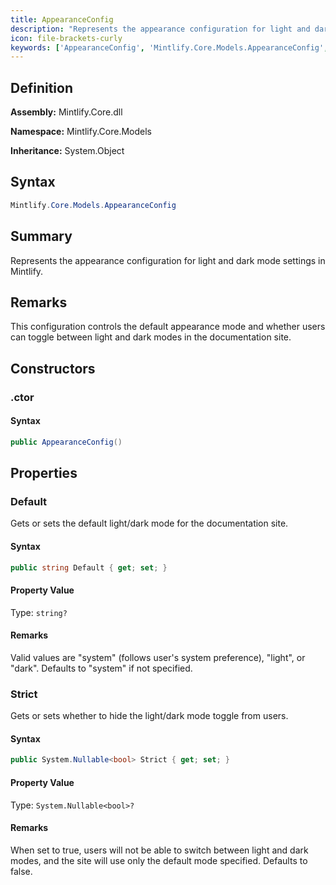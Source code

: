 ```yaml
---
title: AppearanceConfig
description: "Represents the appearance configuration for light and dark mode settings in Mintlify."
icon: file-brackets-curly
keywords: ['AppearanceConfig', 'Mintlify.Core.Models.AppearanceConfig', 'Mintlify.Core.Models', 'class', 'System.Object']
---
```


## Definition

**Assembly:** Mintlify.Core.dll

**Namespace:** Mintlify.Core.Models

**Inheritance:** System.Object

## Syntax

```csharp
Mintlify.Core.Models.AppearanceConfig
```

## Summary

Represents the appearance configuration for light and dark mode settings in Mintlify.

## Remarks

This configuration controls the default appearance mode and whether users can toggle
            between light and dark modes in the documentation site.

## Constructors

### .ctor

#### Syntax

```csharp
public AppearanceConfig()
```

## Properties

### Default

Gets or sets the default light/dark mode for the documentation site.

#### Syntax

```csharp
public string Default { get; set; }
```

#### Property Value

Type: `string?`

#### Remarks

Valid values are "system" (follows user's system preference), "light", or "dark".
            Defaults to "system" if not specified.

### Strict

Gets or sets whether to hide the light/dark mode toggle from users.

#### Syntax

```csharp
public System.Nullable<bool> Strict { get; set; }
```

#### Property Value

Type: `System.Nullable<bool>?`

#### Remarks

When set to true, users will not be able to switch between light and dark modes,
            and the site will use only the default mode specified. Defaults to false.

